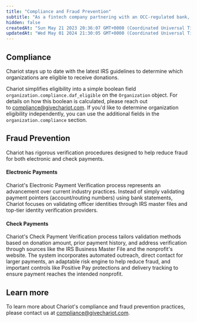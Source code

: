 ```yaml
---
title: "Compliance and Fraud Prevention"
subtitle: "As a fintech company partnering with an OCC-regulated bank, Chariot adheres to stringent banking compliance standards, including the Bank Secrecy Act (BSA), U.S. Department of the Treasury's Anti-Money Laundering (AML) protocols, and a Customer Identification Program (CIP). Our Compliance Program aligns with industry best practices to mitigate risk and fraud. This ensures nonprofit eligibility and payment destinations are thoroughly evaluated and continuously monitored."
hidden: false
createdAt: "Sun May 21 2023 20:36:07 GMT+0000 (Coordinated Universal Time)"
updatedAt: "Wed May 01 2024 21:30:05 GMT+0000 (Coordinated Universal Time)"
---
```



## Compliance
Chariot stays up to date with the latest IRS guidelines to determine which organizations are eligible to receive donations.


Chariot simplifies eligibility into a simple boolean field `organization.compliance.daf_eligible` on the `Organization` object.
For details on how this boolean is calculated, please reach out to [compliance@givechariot.com](mailto:compliance@givechariot.com). If you'd like to determine organization eligibility independently,
you can use the additional fields in the `organization.compliance` section.

## Fraud Prevention
Chariot has rigorous verification procedures designed to help reduce fraud for both electronic and check payments.

#### Electronic Payments
Chariot's Electronic Payment Verification process represents an advancement over current industry practices.
Instead of simply validating payment pointers (account/routing numbers) using bank statements, Chariot focuses on validating officer
identities through IRS master files and top-tier identity verification providers.

#### Check Payments
Chariot's Check Payment Verification process tailors validation methods based on donation amount, prior payment history,
and address verification through sources like the IRS Business Master File and the nonprofit's website. The system
incorporates automated outreach, direct contact for larger payments, an adaptable risk engine to help reduce fraud,
and important controls like Positive Pay protections and delivery tracking to ensure payment reaches the intended nonprofit.

## Learn more
To learn more about Chariot's compliance and fraud prevention practices, please contact us at [compliance@givechariot.com](mailto:compliance@givechariot.com).
